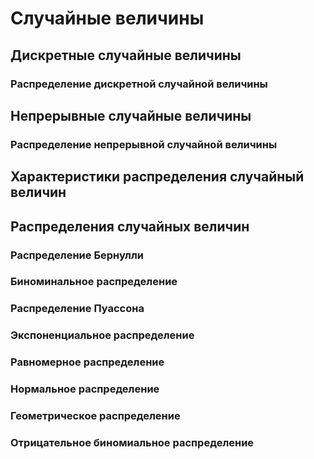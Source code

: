 # Случайные величины {#stats-rand-values}

## Дискретные случайные величины {#stats-rand-values-discrete}

### Распределение дискретной случайной величины {#stats-rand-values-discrete-distribution}


## Непрерывные случайные величины {#stats-rand-values-continuous}

### Распределение непрерывной случайной величины {#stats-rand-values-continuous-distribution}


## Характеристики распределения случайный величин {#stats-rand-values-moments}


## Распределения случайных величин {#stats-rand-values-distributions}

### Распределение Бернулли {#stats-rand-values-bernoulli}

### Биноминальное распределение {#stats-rand-values-binom}

### Распределение Пуассона {#stats-rand-values-pois}

### Экспоненциальное распределение {#stats-rand-values-exp}

### Равномерное распределение {#stats-rand-values-uniform}

### Нормальное распределение {#stats-rand-values-norm}

### Геометрическое распределение {#stats-rand-values-geom}

### Отрицательное биномиальное распределение {#stats-rand-values-negbinom}


